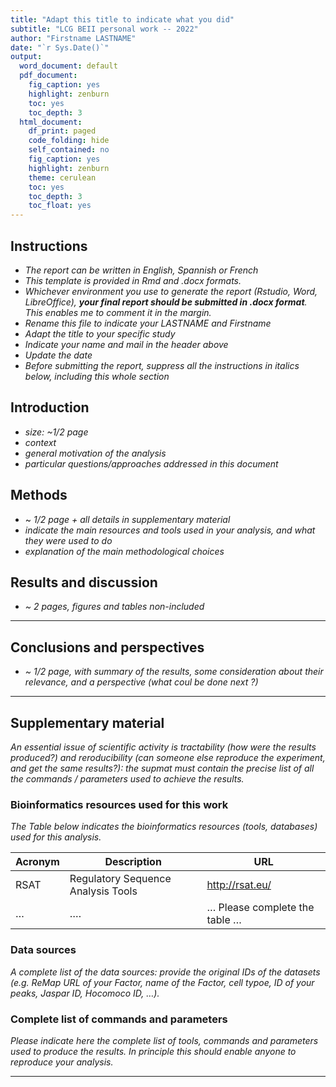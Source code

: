 ```yaml
---
title: "Adapt this title to indicate what you did"
subtitle: "LCG BEII personal work -- 2022"
author: "Firstname LASTNAME"
date: "`r Sys.Date()`"
output:
  word_document: default
  pdf_document:
    fig_caption: yes
    highlight: zenburn
    toc: yes
    toc_depth: 3
  html_document:
    df_print: paged
    code_folding: hide
    self_contained: no
    fig_caption: yes
    highlight: zenburn
    theme: cerulean
    toc: yes
    toc_depth: 3
    toc_float: yes
---
```


## Instructions

- *The report can be written in English, Spannish or French*
- *This template is provided in Rmd and .docx formats.*
- *Whichever environment you use to generate the report (Rstudio, Word, LibreOffice), **your final report should be submitted in .docx format**. This enables me to comment it in the margin. *
- *Rename this file to indicate your LASTNAME and Firstname*
- *Adapt the title to your specific study*
- *Indicate your name and mail in the header above*
- *Update the date*
- *Before submitting the report, suppress all the instructions in italics below, including this whole section*


## Introduction

- *size: ~1/2 page*
- *context*
- *general motivation of the analysis*
- *particular questions/approaches addressed in this document*



## Methods


- ~ *1/2 page + all details in supplementary material*
- *indicate the main resources and tools used in your analysis, and what they were used to do *
- *explanation of the main methodological choices*


## Results and discussion

- *~ 2 pages, figures and tables non-included*

* * * * * * 

## Conclusions and perspectives

- *~ 1/2 page, with summary of the results, some consideration about their relevance, and a perspective (what coul be done next ?)*


* * * * * * 

## Supplementary material

*An essential issue of scientific activity is  tractability (how were the results produced?) and reroducibility (can someone else reproduce the experiment, and get the same results?): the supmat must contain the precise list of all the commands / parameters used to achieve the results. *


### Bioinformatics resources used for this work

*The Table below indicates the bioinformatics resources (tools, databases) used for this analysis.*

| Acronym | Description | URL | 
|---------|-------------|-----|
| RSAT | Regulatory Sequence Analysis Tools | <http://rsat.eu/> |
| ... | .... | ... Please complete the table ... |

### Data sources

*A complete list of the data sources: provide the original IDs of the datasets (e.g. ReMap URL of your Factor, name of the Factor, cell typoe, ID of your peaks, Jaspar ID, Hocomoco ID, ...).*

### Complete list of commands and parameters

*Please indicate here the complete list of tools, commands and parameters used to produce the results. In principle this should enable anyone to reproduce your analysis.*

* * * * * * *
